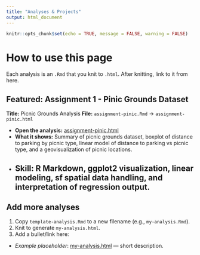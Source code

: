 ```yaml
---
title: "Analyses & Projects"
output: html_document
---
```


```r
knitr::opts_chunk$set(echo = TRUE, message = FALSE, warning = FALSE)
```

# How to use this page

Each analysis is an `.Rmd` that you knit to `.html`. After knitting, link to it from here.

## Featured: Assignment 1 - Pinic Grounds Dataset

**Title:** Picnic Grounds Analysis
**File:** `assignment-pinic.Rmd` → `assignment-pinic.html`

- **Open the analysis:** [assignment-pinic.html](assignment-pinic.html)
- **What it shows:** Summary of picnic grounds dataset, boxplot of distance to parking by picnic type, linear model of distance to parking vs picnic type, and a geovisualization of picnic locations.
- **Skill:** R Markdown, ggplot2 visualization, linear modeling, sf spatial data handling, and interpretation of regression output.
---

## Add more analyses

1. Copy `template-analysis.Rmd` to a new filename (e.g., `my-analysis.Rmd`).  
2. Knit to generate `my-analysis.html`.  
3. Add a bullet/link here:

- _Example placeholder_: [my-analysis.html](my-analysis.html) — short description.
